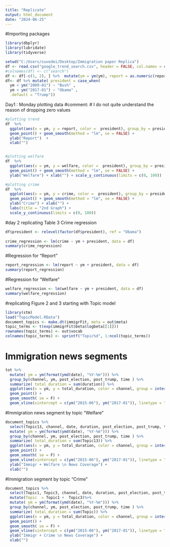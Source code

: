 ```yaml
---
title: "Replicate"
output: html_document
date: "2024-06-25"
---
```


#Importing packages
```r
library(dbplyr)
library(lubridate)
library(tidyverse)
```

```r
setwd("C:/Users/suvedei/Desktop/Immigration paper Replica")
df <- read.csv("google_trend_search.csv", header = FALSE, col.names = c("ym", "report", "crime", "welfare"))
#colnames(df) <- c("search")
df <- df[-c(1, 2), ] %>%  mutate(ym = ym(ym), report = as.numeric(report), crime = as.numeric(crime), welfare = as.numeric(welfare)) %>% filter(ym < ym("2020-01"))
df<- df %>% mutate( president = case_when(
  ym < ym("2009-01") ~ "Bush" ,
  ym < ym("2017-01") ~ "Obama" ,
  .default = "Trump"))
```  


Day1 : Monday plotting data
#comment: # I do not quite understand the reason of dropping zero values
```r
#plotting trend
df  %>%  
  ggplot(aes(x = ym, y = report, color =  president), group_by = president) +
  geom_point() + geom_smooth(method = "lm", se = FALSE) +
  ylab("Report")  + 
  xlab("")


#plotting welfare
df  %>% 
  ggplot(aes(x = ym, y = welfare, color =  president), group_by = president) +
  geom_point() + geom_smooth(method = "lm", se = FALSE) +
  ylab("Welfare") + xlab("") + scale_y_continuous(limits = c(0, 100))

#plotting crime
df  %>% 
  ggplot(aes(x = ym, y = crime, color =  president), group_by = president) +
  geom_point() + geom_smooth(method = "lm", se = FALSE) +
  ylab("Crime") + xlab("") +
  labs(title = "2nd Graph") +
  scale_y_continuous(limits = c(0, 100))

```

#day 2 replicating Table 3
Crime regression
```r
df$president <- relevel(factor(df$president), ref = "Obama")
 
crime_regression <- lm(crime ~ ym + president, data = df)
summary(crime_regression)
```
#Regression for "Report"
```r
report_regression <- lm(report ~ ym + president, data = df)
summary(report_regression)
```

#Regression for "Welfare"
```r
welfare_regression <- lm(welfare ~ ym + president, data = df)
summary(welfare_regression)
```

#replicating Figure 2 and 3
starting with Topic model       
```r
library(stm)
load("TopicModel.RData")
document_topics <- make.dt(immigrFit, meta = out$meta)
topic_terms <- t(exp(immigrFit$beta$logbeta[[1]]))
rownames(topic_terms) <- out$vocab
colnames(topic_terms) <- sprintf("Topic%d", 1:ncol(topic_terms))
```

# Immigration news segments
```r
tot %>% 
  mutate( ym = ym(format(ymd(date), "%Y-%m"))) %>%
  group_by(channel, ym, post_election, post_trump, time ) %>% 
  summarize( total_duration = sum(duration)) %>%
  ggplot(aes(x = ym, y = total_duration, color = channel, group = interaction(channel, time))) +
  geom_point() + 
  geom_smooth( se = F) + 
  geom_vline(xintercept = c(ym("2015-06"), ym("2017-01")), linetype = "dashed")
```


#Immigration news segment by topic "Welfare"
```r
document_topics %>% 
  select(Topic13, channel, date, duration, post_election, post_trump, time) %>%
  mutate( ym = ym(format(ymd(date), "%Y-%m"))) %>%
  group_by(channel, ym, post_election, post_trump, time ) %>% 
  summarize( total_duration = sum(Topic13)) %>%
  ggplot(aes(x = ym, y = total_duration, color = channel, group = interaction(channel, time))) +
  geom_point() + 
  geom_smooth( se = F) + 
  geom_vline(xintercept = c(ym("2015-06"), ym("2017-01")), linetype = "dashed")+
  ylab("Immigr + Welfare \n News Coverage") +
  xlab("")
```
#Immigration segment by topic "Crime"
```r
document_topics %>% 
  select(Topic1, Topic3, channel, date, duration, post_election, post_trump, time) %>%  
  mutate(Topic  = Topic1 +  Topic3)%>% 
  mutate( ym = ym(format(ymd(date), "%Y-%m"))) %>%
  group_by(channel, ym, post_election, post_trump, time ) %>% 
  summarize( total_duration = sum(Topic)) %>%
  ggplot(aes(x = ym, y = total_duration, color = channel, group = interaction(channel, time))) +
  geom_point() + 
  geom_smooth( se = F) + 
  geom_vline(xintercept = c(ym("2015-06"), ym("2017-01")), linetype = "dashed") +
  ylab("Immigr + Crime \n News Coverage") +
  xlab("")
```





